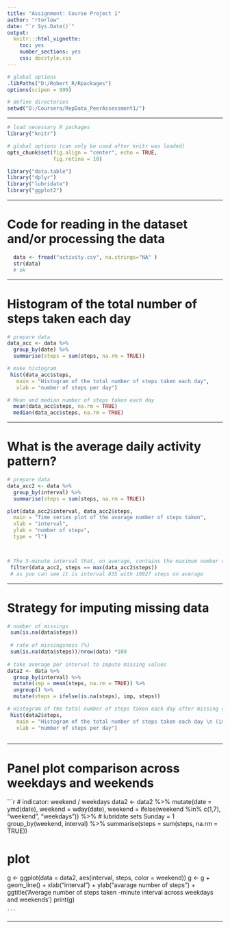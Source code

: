 ```yaml
---
title: "Assignment: Course Project 1"
author: "rtorlow"
date: "`r Sys.Date()`"
output:
  knitr:::html_vignette:
    toc: yes
    number_sections: yes
    css: docstyle.css
---
```


```r
# global options
.libPaths("D:/Robert_R/Rpackages")
options(scipen = 999)

# define directories
setwd("D:/Coursera/RepData_PeerAssessment1/")

```

***

```r

# load necessary R packages
library("knitr")

# global options (can only be used after knitr was loaded)
opts_chunk$set(fig.align = "center", echo = TRUE,
               fig.retina = 10)

library("data.table")
library("dplyr")
library("lubridate")
library("ggplot2")

```

***
# Code for reading in the dataset and/or processing the data
```r
  data <- fread("activity.csv", na.strings="NA" )
  str(data) 
  # ok
```
  
***                              
# Histogram of the total number of steps taken each day

```r
# prepare data
data_acc <- data %>%
  group_by(date) %>%
  summarise(steps = sum(steps, na.rm = TRUE))

# make histogram
 hist(data_acc$steps,
   main = "Histogram of the total number of steps taken each day",
   xlab = "number of steps per day")

# Mean and median number of steps taken each day
  mean(data_acc$steps, na.rm = TRUE)
  median(data_acc$steps, na.rm = TRUE)

```
***

# What is the average daily activity pattern?

```r
# prepare data
data_acc2 <- data %>%
  group_by(interval) %>%
  summarise(steps = sum(steps, na.rm = TRUE))

plot(data_acc2$interval, data_acc2$steps, 
  main = "Time series plot of the average number of steps taken",
  xlab = "interval",
  ylab = "number of steps",
  type = "l")



# The 5-minute interval that, on average, contains the maximum number of steps
 filter(data_acc2, steps == max(data_acc2$steps))
 # as you can see it is interval 835 with 10927 steps on average
```
***
# Strategy for imputing missing data

```r
# number of missings
 sum(is.na(data$steps))
 
 # rate of missingsness (%)
 sum(is.na(data$steps))/nrow(data) *100
 
# take average per interval to impute missing values 
data2 <- data %>%
  group_by(interval) %>%
  mutate(imp = mean(steps, na.rm = TRUE)) %>%
  ungroup() %>%
  mutate(steps = ifelse(is.na(steps), imp, steps))

# Histogram of the total number of steps taken each day after missing values are imputed
 hist(data2$steps,
   main = "Histogram of the total number of steps taken each day \n (imputed dataset)",
   xlab = "number of steps per day")
   
```

***

# Panel plot comparison across weekdays and weekends
```r
# indicator: weekend / weekdays
data2 <- data2 %>%
  mutate(date = ymd(date),
        weekend = wday(date),
        weekend = ifelse(weekend %in% c(1,7), "weekend", "weekdays")) %>% # lubridate sets Sunday = 1 
        group_by(weekend, interval) %>%
        summarise(steps = sum(steps, na.rm = TRUE))

# plot
g <- ggplot(data = data2, aes(interval, steps, color = weekend))
g <- g + geom_line() +
    xlab("interval") +
    ylab("avarage number of steps") +
    ggtitle('Average number of steps taken \nper 5-minute interval across weekdays and weekends ')
print(g)
    
    ```
    
***
